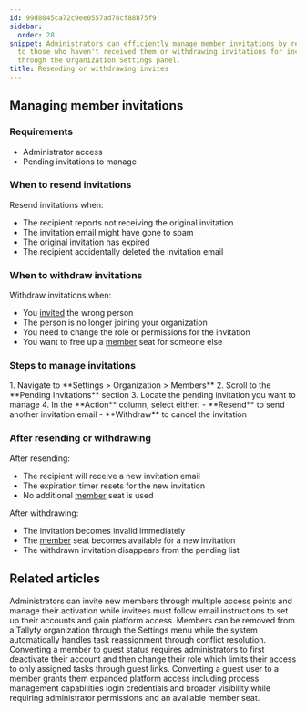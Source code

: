 ```yaml
---
id: 99d8045ca72c9ee0557ad78cf88b75f9
sidebar:
  order: 28
snippet: Administrators can efficiently manage member invitations by resending emails
  to those who haven't received them or withdrawing invitations for incorrect recipients
  through the Organization Settings panel.
title: Resending or withdrawing invites
---
```



## Managing member invitations

### Requirements
- Administrator access
- Pending invitations to manage

### When to resend invitations
Resend invitations when:
- The recipient reports not receiving the original invitation
- The invitation email might have gone to spam
- The original invitation has expired
- The recipient accidentally deleted the invitation email

### When to withdraw invitations
Withdraw invitations when:
- You [invited](/products/pro/documenting/members/how-to-invite-and-activate-members-on-tallyfy/) the wrong person
- The person is no longer joining your organization
- You need to change the role or permissions for the invitation
- You want to free up a [member](/products/pro/documenting/members/) seat for someone else

### Steps to manage invitations

<Steps>
1. Navigate to **Settings > Organization > Members**
2. Scroll to the **Pending Invitations** section
3. Locate the pending invitation you want to manage
4. In the **Action** column, select either:
   - **Resend** to send another invitation email
   - **Withdraw** to cancel the invitation
</Steps>

### After resending or withdrawing

After resending:
- The recipient will receive a new invitation email
- The expiration timer resets for the new invitation
- No additional [member](/products/pro/documenting/members/) seat is used

After withdrawing:
- The invitation becomes invalid immediately
- The [member](/products/pro/documenting/members/) seat becomes available for a new invitation
- The withdrawn invitation disappears from the pending list


## Related articles
<CardGrid>
<LinkTitleCard header="<b>Members > Invite and activate members</b>" href="/products/pro/documenting/members/how-to-invite-and-activate-members-on-tallyfy/" > Administrators can invite new members through multiple access points and manage their activation while invitees must follow email instructions to set up their accounts and gain platform access. </LinkTitleCard>
<LinkTitleCard header="<b>Org Settings > Remove a member</b>" href="/products/pro/settings/org-settings/how-can-i-remove-a-member-from-my-tallyfy-organization/" > Members can be removed from a Tallyfy organization through the Settings menu while the system automatically handles task reassignment through conflict resolution. </LinkTitleCard>
<LinkTitleCard header="<b>Members > Convert a member to a guest</b>" href="/products/pro/documenting/members/convert-member-to-guest/" > Converting a member to guest status requires administrators to first deactivate their account and then change their role which limits their access to only assigned tasks through guest links. </LinkTitleCard>
<LinkTitleCard header="<b>Guests > Convert a guest into a member</b>" href="/products/pro/documenting/guests/convert_guest_into_member/" > Converting a guest user to a member grants them expanded platform access including process management capabilities login credentials and broader visibility while requiring administrator permissions and an available member seat. </LinkTitleCard>
</CardGrid>